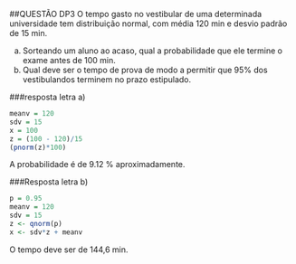 ##QUESTÃO DP3 
O tempo gasto no vestibular de uma determinada universidade tem distribuição normal, com média 120 min e desvio padrão de 15 min.

a) Sorteando um aluno ao acaso, qual a probabilidade que ele termine o exame antes de 100 min. 
b) Qual deve ser o tempo de prova de modo a permitir que 95% dos vestibulandos terminem no prazo estipulado.

###resposta letra a)
```r
meanv = 120
sdv = 15
x = 100
z = (100 - 120)/15
(pnorm(z)*100)
```

A probabilidade é de 9.12 % aproximadamente.

###Resposta letra b)
```r
p = 0.95
meanv = 120
sdv = 15
z <- qnorm(p)
x <- sdv*z + meanv
```

O tempo deve ser de 144,6 min.